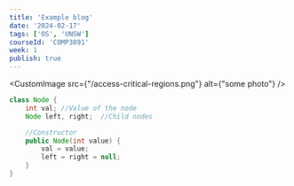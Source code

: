 ```yaml
---
title: 'Example blog'
date: '2024-02-17'
tags: ['OS', 'UNSW']
courseId: 'COMP3891'
week: 1
publish: true
---
```

<CustomImage src={"/access-critical-regions.png"} alt={"some photo"} />

```java
class Node {
    int val; //Value of the node
    Node left, right;  //Child nodes

    //Constructor
    public Node(int value) {
        val = value;
        left = right = null;
    }
}
```